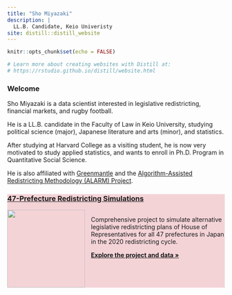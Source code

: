 ```yaml
---
title: "Sho Miyazaki"
description: |
  LL.B. Candidate, Keio Univeristy
site: distill::distill_website
---
```


```r
knitr::opts_chunk$set(echo = FALSE)

# Learn more about creating websites with Distill at:
# https://rstudio.github.io/distill/website.html

```

### Welcome

Sho Miyazaki is a data scientist interested in legislative redistricting, financial markets, and rugby football. 

He is a LL.B. candidate in the Faculty of Law in Keio University, studying political science (major), Japanese literature and arts (minor), and statistics. 

After studying at Harvard College as a visiting student, he is now very motivated to study applied statistics, and wants to enroll in Ph.D. Program in Quantitative Social Science.

He is also affiliated with [Greenmantle](https://www.gmantle.com) and the [Algorithm-Assisted Redistricting Methodology (ALARM) Project](https://alarm-redist.github.io).


<div class="package-box" style="background: #F4D3D7">
<a href="/fifty-states/">
<h3>47-Prefecture Redistricting Simulations</h3>
</a>
<div style="display:flex">
<img src="https://alarm-redist.github.io/japan/assets/japan_47pref_256_tr.png" height=180>
<div style="margin-left: 1em;">
<p>
Comprehensive project to simulate alternative legislative redistricting plans of House of Representatives for all 47 prefectures in Japan in the 2020 redistricting cycle.
</p>
<p>
<a href="https://alarm-redist.github.io/japan/en/">
<b>Explore the project and data &raquo;</b>
</a>
</p>
</div>
</div>
</div>
